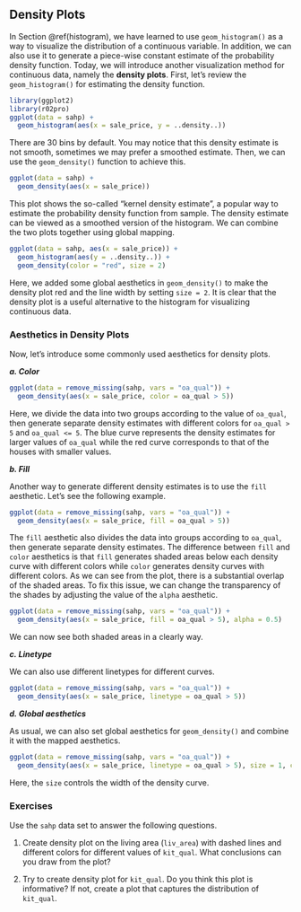 ## Density Plots {#density-plot}

In Section \@ref(histogram), we have learned to use `geom_histogram()` as a way to visualize the distribution of a continuous variable. In addition, we can also use it to generate a piece-wise constant estimate of the probability density function. Today, we will introduce another visualization method for continuous data, namely the **density plots**. First, let's review the `geom_histogram()` for estimating the density function. 

```r
library(ggplot2)
library(r02pro)
ggplot(data = sahp) +  
  geom_histogram(aes(x = sale_price, y = ..density..))
```

There are 30 bins by default. You may notice that this density estimate is not smooth, sometimes we may prefer a smoothed estimate. Then, we can use the `geom_density()` function to achieve this. 

```r
ggplot(data = sahp) + 
  geom_density(aes(x = sale_price))
```

This plot shows the so-called "kernel density estimate", a popular way to estimate the probability density function from sample. The density estimate can be viewed as a smoothed version of the histogram. We can combine the two plots together using global mapping. 

```r
ggplot(data = sahp, aes(x = sale_price)) +
  geom_histogram(aes(y = ..density..)) +
  geom_density(color = "red", size = 2)
```

Here, we added some global aesthetics in `geom_density()` to make the density plot red and the line width by setting `size = 2`. It is clear that the density plot is a useful alternative to the histogram for visualizing continuous data. 

### Aesthetics in Density Plots

Now, let's introduce some commonly used aesthetics for density plots.

***a. Color***

```r
ggplot(data = remove_missing(sahp, vars = "oa_qual")) +  
  geom_density(aes(x = sale_price, color = oa_qual > 5))
```

Here, we divide the data into two groups according to the value of `oa_qual`, then generate separate density estimates with different colors for `oa_qual > 5` and `oa_qual <= 5`. The blue curve represents the density estimates for larger values of `oa_qual`  while the red curve corresponds to that of the houses with smaller values.  

***b. Fill***

Another way to generate different density estimates is to use the `fill` aesthetic. Let's see the following example.

```r
ggplot(data = remove_missing(sahp, vars = "oa_qual")) +  
  geom_density(aes(x = sale_price, fill = oa_qual > 5))
```

The `fill` aesthetic also divides the data into groups according to `oa_qual`, then generate separate density estimates. The difference between  `fill` and  `color` aesthetics is that `fill`  generates shaded areas below each density curve with different colors while `color` generates density curves with different colors.  As we can see from the plot, there is a substantial overlap of the shaded areas. To fix this issue, we can change the transparency of the shades by adjusting the value of the `alpha` aesthetic.

```r
ggplot(data = remove_missing(sahp, vars = "oa_qual")) +  
  geom_density(aes(x = sale_price, fill = oa_qual > 5), alpha = 0.5)
```

We can now see both shaded areas in a clearly way. 

***c. Linetype***

We can also use different linetypes for different curves.

```r
ggplot(data = remove_missing(sahp, vars = "oa_qual")) +  
  geom_density(aes(x = sale_price, linetype = oa_qual > 5))
```


***d. Global aesthetics***

As usual, we can also set global aesthetics for `geom_density()` and combine it with the mapped aesthetics. 

```r
ggplot(data = remove_missing(sahp, vars = "oa_qual")) +  
  geom_density(aes(x = sale_price, linetype = oa_qual > 5), size = 1, color = "red")
```

Here, the `size` controls the width of the density curve. 


### Exercises
Use the `sahp` data set to answer the following questions.

1. Create density plot on the living area (`liv_area`) with dashed lines and different colors for different values of `kit_qual`. What conclusions can you draw from the plot? 

2. Try to create density plot for `kit_qual`. Do you think this plot is informative? If not, create a plot that captures the distribution of `kit_qual`.   


